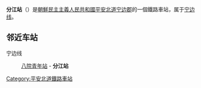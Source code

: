 {{unreferenced|time=2015-01-19T14:44:28+00:00}}
{{朝鮮半島車站資訊
|公司色 = blue
|文字色 = 
|站名 = 分江站
|圖片 = 
|pxl = 
|圖片說明 =
|前一站 = [[八院青年站|八院青年]]
|前一站距離 = 7.2
|後一站距離 = 
|後一站 = 
|所屬路線 = [[宁边线|宁边线]]
|距離 = 7.2
|起點站 = [[八院青年站|八院青年]]
|諺文 = 분강역
|朝鮮漢字 = 分江驛
|文觀部式 = 
|馬-賴式 = Pun'gang-yŏk
|副站名 = 
|車站編號 = 
|停站路線數 = 
|所屬公司 = [[朝鮮民主主義人民共和國鐵道省|朝鮮民主主義人民共和國鐵道省]]
|所在地 =[[平安北道|平安北道]][[宁边郡|宁边郡]]
|車站構造 = 地面车站
|月台配置 = 
|啟用年月日 =
|廢站年月日 = 
|上下車人次 = 
|統計年度 = 
|轉車 = 
|備註 = 
|全寬備註 = 
}}

'''分江站'''（{{lang-ko|분강역}}）是[[朝鮮民主主義人民共和國|朝鮮民主主義人民共和國]][[平安北道|平安北道]][[宁边郡|宁边郡]]的一個鐵路車站，属于[[宁边线|宁边线]]。

==邻近车站==
宁边线
:[[八院青年站|八院青年站]] - '''分江站'''

{{朝鲜铁路小作品}}

{{宁边线}}

[[Category:平安北道鐵路車站|Category:平安北道鐵路車站]]